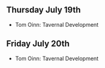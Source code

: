 ==Thursday July 19th==

* Tom Oinn: Tavernal Development

==Friday July 20th==

* Tom Oinn: Tavernal Development